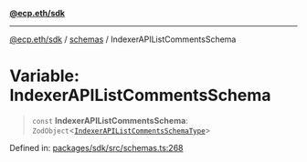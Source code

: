 [**@ecp.eth/sdk**](/sdk-reference/index.mdx)

***

[@ecp.eth/sdk](/sdk-reference/index.mdx) / [schemas](/sdk-reference/schemas/index.mdx) / IndexerAPIListCommentsSchema

# Variable: IndexerAPIListCommentsSchema

> `const` **IndexerAPIListCommentsSchema**: `ZodObject`\<[`IndexerAPIListCommentsSchemaType`](/sdk-reference/schemas/type-aliases/IndexerAPIListCommentsSchemaType.mdx)\>

Defined in: [packages/sdk/src/schemas.ts:268](https://github.com/ecp-eth/comments-monorepo/blob/main/packages/sdk/src/schemas.ts#L268)
